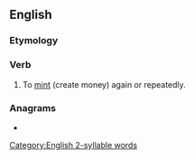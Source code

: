 ==English==

[[Category:English 2-syllable words]]

===Etymology===
{{prefix|re|mint|lang=en}}

===Verb===
{{en-verb}}

# {{lb|en|transitive}} To [[mint]] (create money) again or repeatedly.

===Anagrams===
* {{l|en|minter}}